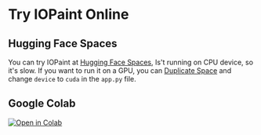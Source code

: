 # Try IOPaint Online

## Hugging Face Spaces

You can try IOPaint at [Hugging Face Spaces](https://huggingface.co/spaces/Sanster/Lama-Cleaner-lama),
Is't running on CPU device, so it's slow. If you want to run it on a GPU,
you can [Duplicate Space](https://huggingface.co/spaces/Sanster/Lama-Cleaner-lama?duplicate=true) and change `device` to `cuda` in the `app.py` file.

## Google Colab

<a href="https://colab.research.google.com/drive/1e3ZkAJxvkK3uzaTGu91N9TvI_Mahs0Wb?usp=sharing">
  <img
    alt="Open in Colab"
    src="https://colab.research.google.com/assets/colab-badge.svg"
    style={{ marginTop: 16 }}
  />
</a>
